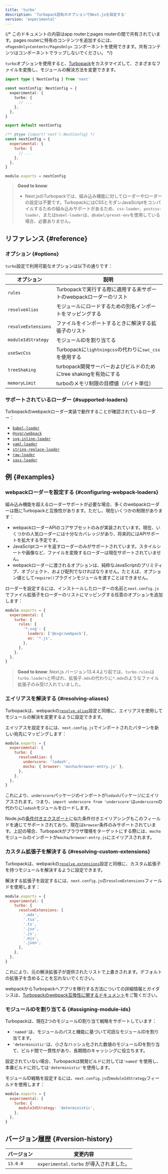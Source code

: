 ```yaml
---
title: 'turbo'
description: 'Turbopack固有のオプションでNext.jsを設定する'
version: 'experimental'
---
```


{/* このドキュメントの内容はapp routerとpages routerの間で共有されています。pages routerに特有のコンテンツを追加するには、`<PagesOnly>Content</PagesOnly>` コンポーネントを使用できます。共有コンテンツはコンポーネントでラップしないでください。 */}

`turbo`オプションを使用すると、[Turbopack](/docs/architecture/turbopack)をカスタマイズして、さまざまなファイルを変換し、モジュールの解決方法を変更できます。

<Tabs>
<TabItem value="ts" label="TypeScript">

```ts title="next.config.ts" switcher
import type { NextConfig } from 'next'

const nextConfig: NextConfig = {
  experimental: {
    turbo: {
      // ...
    },
  },
}

export default nextConfig
```

</TabItem>
<TabItem value="js" label="JavaScript">

```js title="next.config.js" switcher
/** @type {import('next').NextConfig} */
const nextConfig = {
  experimental: {
    turbo: {
      // ...
    },
  },
}

module.exports = nextConfig
```

</TabItem>
</Tabs>

> **Good to know**:
>
> - Next.jsのTurbopackでは、組み込み機能に対してローダーやローダーの設定は不要です。TurbopackにはCSSとモダンJavaScriptをコンパイルするための組み込みサポートがあるため、`css-loader`、`postcss-loader`、または`babel-loader`は、`@babel/preset-env`を使用している場合、必要ありません。

## リファレンス {#reference}

### オプション {#options}

`turbo`設定で利用可能なオプションは以下の通りです：

| オプション          | 説明                                                               |
| ------------------- | ------------------------------------------------------------------ |
| `rules`             | Turbopackで実行する際に適用する未サポートのwebpackローダーのリスト |
| `resolveAlias`      | モジュールにロードするための別名インポートをマッピングする         |
| `resolveExtensions` | ファイルをインポートするときに解決する拡張子のリスト               |
| `moduleIdStrategy`  | モジュールIDを割り当てる                                           |
| `useSwcCss`         | Turbopackに`lightningcss`の代わりに`swc_css`を使用する             |
| `treeShaking`       | turbopack開発サーバーおよびビルドのためにtree shakingを有効にする  |
| `memoryLimit`       | turboのメモリ制限の目標値（バイト単位）                            |

### サポートされているローダー {#supported-loaders}

Turbopackのwebpackローダー実装で動作することが確認されているローダー：

- [`babel-loader`](https://www.npmjs.com/package/babel-loader)
- [`@svgr/webpack`](https://www.npmjs.com/package/@svgr/webpack)
- [`svg-inline-loader`](https://www.npmjs.com/package/svg-inline-loader)
- [`yaml-loader`](https://www.npmjs.com/package/yaml-loader)
- [`string-replace-loader`](https://www.npmjs.com/package/string-replace-loader)
- [`raw-loader`](https://www.npmjs.com/package/raw-loader)
- [`sass-loader`](https://www.npmjs.com/package/sass-loader)

## 例 {#examples}

### webpackローダーを設定する {#configuring-webpack-loaders}

組み込み機能を超えるローダーサポートが必要な場合、多くのwebpackローダーは既にTurbopackと互換性があります。ただし、現在いくつかの制限があります：

- webpackローダーAPIのコアサブセットのみが実装されています。現在、いくつかの人気ローダーには十分なカバレッジがあり、将来的にはAPIサポートを拡大する予定です。
- JavaScriptコードを返すローダーのみがサポートされています。スタイルシートや画像など、ファイルを変換するローダーは現在サポートされていません。
- webpackローダーに渡されるオプションは、純粋なJavaScriptのプリミティブ、オブジェクト、および配列でなければなりません。たとえば、オプション値として`require()`プラグインモジュールを渡すことはできません。

ローダーを設定するには、インストールしたローダーの名前と`next.config.js`でファイル拡張子をローダーのリストにマッピングする任意のオプションを追加します：

```js title="next.config.js"
module.exports = {
  experimental: {
    turbo: {
      rules: {
        '*.svg': {
          loaders: ['@svgr/webpack'],
          as: '*.js',
        },
      },
    },
  },
}
```

> **Good to know**: Next.js バージョン13.4.4より前では、`turbo.rules`は`turbo.loaders`と呼ばれ、拡張子`.mdx`の代わりに`*.mdx`のようなファイル拡張子のみ受け入れていました。

### エイリアスを解決する {#resolving-aliases}

Turbopackは、webpackの[`resolve.alias`](https://webpack.js.org/configuration/resolve/#resolvealias)設定と同様に、エイリアスを使用してモジュールの解決を変更するように設定できます。

エイリアスを設定するには、`next.config.js`でインポートされたパターンを新しい宛先にマッピングします：

```js title="next.config.js"
module.exports = {
  experimental: {
    turbo: {
      resolveAlias: {
        underscore: 'lodash',
        mocha: { browser: 'mocha/browser-entry.js' },
      },
    },
  },
}
```

これにより、`underscore`パッケージのインポートが`lodash`パッケージにエイリアスされます。つまり、`import underscore from 'underscore'`は`underscore`の代わりに`lodash`モジュールをロードします。

Node.jsの[条件付きエクスポート](https://nodejs.org/docs/latest-v18.x/api/packages.html#conditional-exports)に似た条件付きエイリアシングもこのフィールドを通じてサポートされており、現在は`browser`条件のみサポートされています。上記の場合、Turbopackがブラウザ環境をターゲットにする際には、`mocha`モジュールのインポートが`mocha/browser-entry.js`にエイリアスされます。

### カスタム拡張子を解決する {#resolving-custom-extensions}

Turbopackは、webpackの[`resolve.extensions`](https://webpack.js.org/configuration/resolve/#resolveextensions)設定と同様に、カスタム拡張子を持つモジュールを解決するように設定できます。

解決する拡張子を設定するには、`next.config.js`の`resolveExtensions`フィールドを使用します：

```js title="next.config.js"
module.exports = {
  experimental: {
    turbo: {
      resolveExtensions: [
        '.mdx',
        '.tsx',
        '.ts',
        '.jsx',
        '.js',
        '.mjs',
        '.json',
      ],
    },
  },
}
```

これにより、元の解決拡張子が提供されたリストで上書きされます。デフォルトの拡張子を含めることを忘れないでください。

webpackからTurbopackへアプリを移行する方法についての詳細情報とガイダンスは、[Turbopackのwebpack互換性に関するドキュメント](https://turbo.build/pack/docs/migrating-from-webpack)をご覧ください。

### モジュールIDを割り当てる {#assigning-module-ids}

Turbopackは、現在2つのモジュールID割り当て戦略をサポートしています：

- `'named'`は、モジュールのパスと機能に基づいて可読なモジュールIDを割り当てます。
- `'deterministic'`は、小さなハッシュ化された数値のモジュールIDを割り当て、ビルド間で一貫性があり、長期間のキャッシングに役立ちます。

設定されていない場合、Turbopackは開発ビルドに対しては`'named'`を使用し、本番ビルドに対しては`'deterministic'`を使用します。

モジュールID戦略を設定するには、`next.config.js`の`moduleIdStrategy`フィールドを使用します：

```js title="next.config.js"
module.exports = {
  experimental: {
    turbo: {
      moduleIdStrategy: 'deterministic',
    },
  },
}
```

## バージョン履歴 {#version-history}

| バージョン | 変更内容                                |
| ---------- | --------------------------------------- |
| `13.0.0`   | `experimental.turbo` が導入されました。 |
